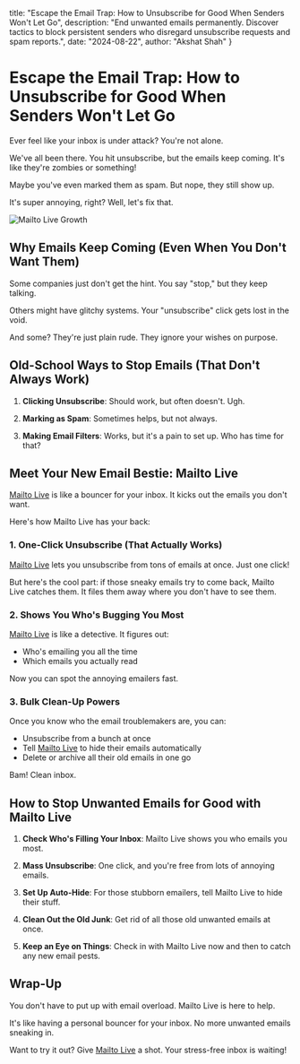   title: "Escape the Email Trap: How to Unsubscribe for Good When Senders Won't Let Go",
  description: "End unwanted emails permanently. Discover tactics to block persistent senders who disregard unsubscribe requests and spam reports.",
  date: "2024-08-22",
  author: "Akshat Shah"
}

# Escape the Email Trap: How to Unsubscribe for Good When Senders Won't Let Go

Ever feel like your inbox is under attack? You're not alone.

We've all been there. You hit unsubscribe, but the emails keep coming. It's like they're zombies or something!

Maybe you've even marked them as spam. But nope, they still show up.

It's super annoying, right? Well, let's fix that.

![Mailto Live Growth](/images/blog/messy-vs-clean-inbox.png)

## Why Emails Keep Coming (Even When You Don't Want Them)

Some companies just don't get the hint. You say "stop," but they keep talking.

Others might have glitchy systems. Your "unsubscribe" click gets lost in the void.

And some? They're just plain rude. They ignore your wishes on purpose.

## Old-School Ways to Stop Emails (That Don't Always Work)

1. **Clicking Unsubscribe**: Should work, but often doesn't. Ugh.

2. **Marking as Spam**: Sometimes helps, but not always.

3. **Making Email Filters**: Works, but it's a pain to set up. Who has time for that?

## Meet Your New Email Bestie: Mailto Live

[Mailto Live](https://mailto.live) is like a bouncer for your inbox. It kicks out the emails you don't want.

Here's how Mailto Live has your back:

### 1. One-Click Unsubscribe (That Actually Works)

[Mailto Live](https://mailto.live) lets you unsubscribe from tons of emails at once. Just one click!

But here's the cool part: if those sneaky emails try to come back, Mailto Live catches them. It files them away where you don't have to see them.

### 2. Shows You Who's Bugging You Most

[Mailto Live](https://mailto.live) is like a detective. It figures out:
- Who's emailing you all the time
- Which emails you actually read

Now you can spot the annoying emailers fast.

### 3. Bulk Clean-Up Powers

Once you know who the email troublemakers are, you can:
- Unsubscribe from a bunch at once
- Tell [Mailto Live](https://mailto.live) to hide their emails automatically
- Delete or archive all their old emails in one go

Bam! Clean inbox.

## How to Stop Unwanted Emails for Good with Mailto Live

1. **Check Who's Filling Your Inbox**: Mailto Live shows you who emails you most.

2. **Mass Unsubscribe**: One click, and you're free from lots of annoying emails.

3. **Set Up Auto-Hide**: For those stubborn emailers, tell Mailto Live to hide their stuff.

4. **Clean Out the Old Junk**: Get rid of all those old unwanted emails at once.

5. **Keep an Eye on Things**: Check in with Mailto Live now and then to catch any new email pests.

## Wrap-Up

You don't have to put up with email overload. Mailto Live is here to help.

It's like having a personal bouncer for your inbox. No more unwanted emails sneaking in.

Want to try it out? Give [Mailto Live](https://mailto.live) a shot. Your stress-free inbox is waiting!
